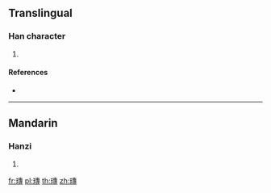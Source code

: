{{character info/new}}
==Translingual==

===Han character===
{{Han char|rn=96|rad=玉|as=11|sn=15|four=15143|canj=MGJII}}

# {{defn|Han|sort=玉11}}

====References====
* {{Han ref|kx=0740.160|dkj=21185|hdz=21134.090|uh=747C|ud=29820|bh=E6AA|bd=59050}}

----

==Mandarin==

===Hanzi===
{{cmn-hanzi|pin=[[zhuān]] ([[zhuan1]])|wg=chuan<sup>1</sup>}}

# {{defn|lang=cmn|sort=玉11}}

[[fr:瑼]]
[[pl:瑼]]
[[th:瑼]]
[[zh:瑼]]